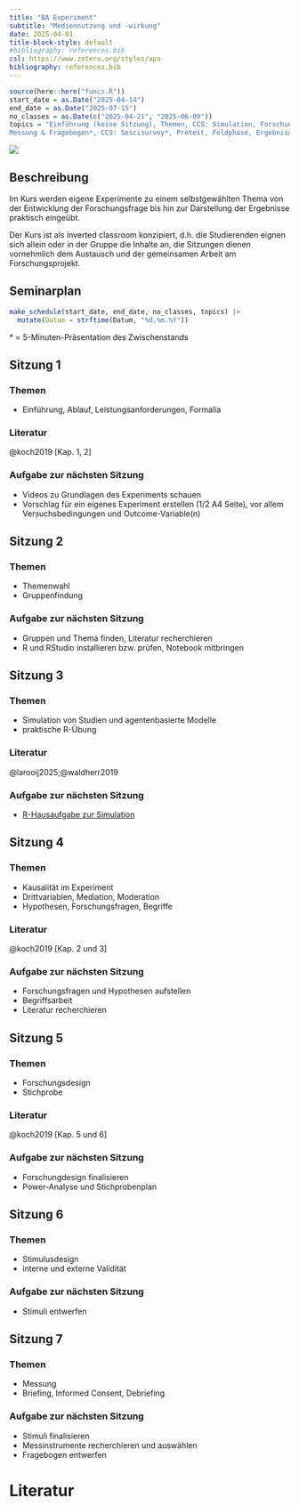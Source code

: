 ```yaml
---
title: "BA Experiment"
subtitle: "Mediennutzung und -wirkung"
date: 2025-04-01
title-block-style: default
#bibliography: references.bib
csl: https://www.zotero.org/styles/apa
bibliography: references.bib
---
```


```r
source(here::here("funcs.R"))
start_date = as.Date("2025-04-14")
end_date = as.Date("2025-07-15")
no_classes = as.Date(c("2025-04-21", "2025-06-09"))
topics = "Einführung (keine Sitzung), Themen, CCS: Simulation, Forschungsfragen & Hypothesen, Studiendesign und Stichprobe*, CCS: Stimuluserstellung*, 
Messung & Fragebogen*, CCS: Soscisurvey*, Pretest, Feldphase, Ergebnisaufbereitung, Abschluss" |> str_split_1(", ") |> str_squish()
```

![](images/exp_title.jpg)

## Beschreibung

Im Kurs werden eigene Experimente zu einem selbstgewählten Thema von der Entwicklung der Forschungsfrage bis hin zur Darstellung der Ergebnisse praktisch eingeübt.

Der Kurs ist als inverted classroom konzipiert, d.h. die Studierenden eignen sich allein oder in der Gruppe die Inhalte an, die Sitzungen dienen vornehmlich dem Austausch und der gemeinsamen Arbeit am Forschungsprojekt.

## Seminarplan

```r
make_schedule(start_date, end_date, no_classes, topics) |> 
  mutate(Datum = strftime(Datum, "%d.%m.%Y"))
```

\* = 5-Minuten-Präsentation des Zwischenstands

## Sitzung 1 <a class="bi bi-easel-fill" href="slides.html#/s1" alt="Folien"></a> {#1}

### Themen

-   Einführung, Ablauf, Leistungsanforderungen, Formalia

### Literatur

@koch2019 [Kap. 1, 2]

### Aufgabe zur nächsten Sitzung

-   Videos zu Grundlagen des Experiments schauen
-   Vorschlag für ein eigenes Experiment erstellen (1/2 A4 Seite), vor allem Versuchsbedingungen und Outcome-Variable(n)

## Sitzung 2 <a class="bi bi-easel-fill" href="slides.html#/s2" alt="Folien"></a> {#2}

### Themen

-   Themenwahl
-   Gruppenfindung

### Aufgabe zur nächsten Sitzung

-   Gruppen und Thema finden, Literatur recherchieren
-   R und RStudio installieren bzw. prüfen, Notebook mitbringen

## Sitzung 3 <a class="bi bi-easel-fill" href="slides.html#/s3" alt="Folien"></a> {#3}

### Themen

-   Simulation von Studien und agentenbasierte Modelle
-   praktische R-Übung

### Literatur

@larooij2025;@waldherr2019

### Aufgabe zur nächsten Sitzung

-   [R-Hausaufgabe zur Simulation](https://stats.ifp.uni-mainz.de/ba-ccs-track/exp-simulation.html)

## Sitzung 4 <a class="bi bi-easel-fill" href="slides.html#/s4" alt="Folien"></a> {#4}

### Themen

-   Kausalität im Experiment
- Drittvariablen, Mediation, Moderation
-   Hypothesen, Forschungsfragen, Begriffe

### Literatur

@koch2019 [Kap. 2 und 3]

### Aufgabe zur nächsten Sitzung

-   Forschungsfragen und Hypothesen aufstellen
- Begriffsarbeit
- Literatur recherchieren

## Sitzung 5 <a class="bi bi-easel-fill" href="slides.html#/s5" alt="Folien"></a> {#5}

### Themen

- Forschungsdesign
- Stichprobe

### Literatur

@koch2019 [Kap. 5 und 6]

### Aufgabe zur nächsten Sitzung

- Forschungdesign finalisieren
- Power-Analyse und Stichprobenplan


## Sitzung 6 <a class="bi bi-easel-fill" href="slides.html#/s6" alt="Folien"></a> {#6}

### Themen

- Stimulusdesign
- interne und externe Validität


### Aufgabe zur nächsten Sitzung

- Stimuli entwerfen

## Sitzung 7 <a class="bi bi-easel-fill" href="slides.html#/s7" alt="Folien"></a> {#7}

### Themen

- Messung
- Briefing, Informed Consent, Debriefing


### Aufgabe zur nächsten Sitzung

- Stimuli finalisieren
- Messinstrumente recherchieren und auswählen
- Fragebogen entwerfen


# Literatur
